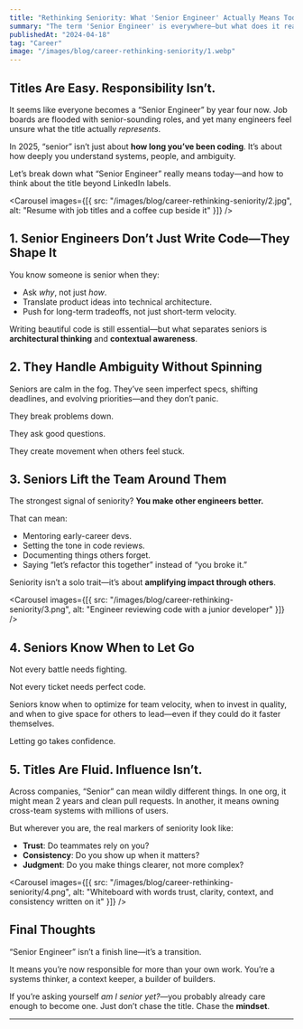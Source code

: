 ```yaml
---
title: "Rethinking Seniority: What 'Senior Engineer' Actually Means Today"
summary: "The term 'Senior Engineer' is everywhere—but what does it really mean in 2025? Here's a look at the evolving definition of seniority in engineering careers."
publishedAt: "2024-04-18"
tag: "Career"
image: "/images/blog/career-rethinking-seniority/1.webp"
---
```


## Titles Are Easy. Responsibility Isn’t.

It seems like everyone becomes a “Senior Engineer” by year four now. Job boards are flooded with senior-sounding roles, and yet many engineers feel unsure what the title actually *represents*.

In 2025, “senior” isn’t just about **how long you’ve been coding**. It’s about how deeply you understand systems, people, and ambiguity.

Let’s break down what “Senior Engineer” really means today—and how to think about the title beyond LinkedIn labels.

<Carousel
  images={[{ src: "/images/blog/career-rethinking-seniority/2.jpg", alt: "Resume with job titles and a coffee cup beside it" }]}
/>

## 1. Senior Engineers Don’t Just Write Code—They Shape It

You know someone is senior when they:
- Ask *why*, not just *how*.
- Translate product ideas into technical architecture.
- Push for long-term tradeoffs, not just short-term velocity.

Writing beautiful code is still essential—but what separates seniors is **architectural thinking** and **contextual awareness**.

## 2. They Handle Ambiguity Without Spinning

Seniors are calm in the fog. They’ve seen imperfect specs, shifting deadlines, and evolving priorities—and they don’t panic.

They break problems down.

They ask good questions.

They create movement when others feel stuck.

## 3. Seniors Lift the Team Around Them

The strongest signal of seniority? **You make other engineers better.**

That can mean:
- Mentoring early-career devs.
- Setting the tone in code reviews.
- Documenting things others forget.
- Saying “let’s refactor this together” instead of “you broke it.”

Seniority isn’t a solo trait—it’s about **amplifying impact through others**.

<Carousel
  images={[{ src: "/images/blog/career-rethinking-seniority/3.png", alt: "Engineer reviewing code with a junior developer" }]}
/>

## 4. Seniors Know When to Let Go

Not every battle needs fighting.

Not every ticket needs perfect code.

Seniors know when to optimize for team velocity, when to invest in quality, and when to give space for others to lead—even if they could do it faster themselves.

Letting go takes confidence.

## 5. Titles Are Fluid. Influence Isn’t.

Across companies, “Senior” can mean wildly different things. In one org, it might mean 2 years and clean pull requests. In another, it means owning cross-team systems with millions of users.

But wherever you are, the real markers of seniority look like:
- **Trust**: Do teammates rely on you?
- **Consistency**: Do you show up when it matters?
- **Judgment**: Do you make things clearer, not more complex?

<Carousel
  images={[{ src: "/images/blog/career-rethinking-seniority/4.png", alt: "Whiteboard with words trust, clarity, context, and consistency written on it" }]}
/>

## Final Thoughts

“Senior Engineer” isn’t a finish line—it’s a transition.

It means you’re now responsible for more than your own work. You’re a systems thinker, a context keeper, a builder of builders.

If you’re asking yourself *am I senior yet?*—you probably already care enough to become one. Just don’t chase the title. Chase the **mindset**.

---